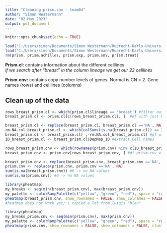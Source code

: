 ```yaml
---
title: "Cleaning prism.cnv - team04"
author: "Simon Westermann"
date: "02.May 2023"
output: pdf_document
---
```


```r
knitr::opts_chunk$set(echo = TRUE)
```


```r
load("C:/Users/simon/Documents/Simon Westermann/Ruprecht-Karls-Universität Heidelberg/Module/BioInfo/BioInfoProjekt/prism_datasets.rda")
load("C:/Users/simon/Documents/Simon Westermann/Ruprecht-Karls-Universität Heidelberg/Module/BioInfo/BioInfoProjekt/cellline_datasets.rda")
rm(prism, prism.achilles, prism.exp, prism.snv, prism.treat)
```

**Prism.cl:** contains information about the different celllines    
*if we search after "breast" in the column lineage we get our 22 celllines*

**Prism.cnv:** contains copy number levels of genes. Normal is CN = 2. Gene names (rows) and celllines (columns)

## Clean up of the data

```r
rows_breast_prism.cl <- which(prism.cl$lineage == 'breast') #filter out our cells 
breast_prism.cl <- prism.cl[c(rows_breast_prism.cl), ]  #df with just breast cell lines

breast_prism.cl <- replace(breast_prism.cl, breast_prism.cl =='NA', NA) #replaces all 'NA' with real NA
rm.NA.col_breast_prism.cl <- which(colSums(is.na(breast_prism.cl)) == 22 )#removes NA columns
breast_prism.cl <- breast_prism.cl[ ,-rm.NA.col_breast_prism.cl] #df without NA columns
ID_breast_prism.cl <- breast_prism.cl$DepMap_ID #extract Cell names 
```

```r
rows_breast_prism.cnv <- which(rownames(prism.cnv) %in% c(ID_breast_prism.cl)) #extract breast rows from prism.cnv
breast_prism.cnv <- prism.cnv[rows_breast_prism.cnv, ] #df prism.cnv with just breast rows

breast_prism.cnv <- replace(breast_prism.cnv, breast_prism.cnv =='NA', NA)
prism.cnv <- replace(prism.cnv, prism.cnv =='NA', NA)
sum(is.na(breast_prism.cnv)) #0 -> no NA values
sum(is.na(prism.cnv)) #0 -> no NA values

```
```r
library(pheatmap)
my_breaks <- seq(min(breast_prism.cnv), max(breast_prism.cnv))
my_palette <- colorRampPalette(c("yellow", "green", "red"), space = "rgb")(6)
pheatmap(breast_prism.cnv, show_rownames = FALSE, show_colnames = FALSE, cluster_cols = FALSE, cluster_rows = FALSE, col = my_palette, breaks = my_breaks)
#heatmap does not work yet; i copied a lot from luigis "blau"
```
```r
library(pheatmap)
my_breaks_prism.cnv <- seq(min(prism.cnv), max(prism.cnv))
my_palette <- colorRampPalette(c("yellow", "green", "red"), space = "rgb")(6)
pheatmap(prism.cnv, show_rownames = FALSE, show_colnames = FALSE, cluster_cols = FALSE, cluster_rows = FALSE, col = my_palette, breaks = my_breaks)
```

